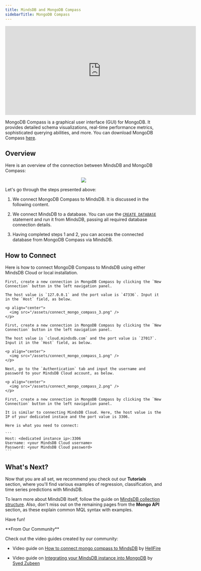 ```yaml
---
title: MindsDB and MongoDB Compass
sidebarTitle: MongoDB Compass
---
```


<iframe
  className="w-full h-96"
  width="613"
  height="286"
  src="https://www.youtube.com/embed/qVmMdCofk30"
  title="Connect using Mongo Compass"
  frameborder="0"
  allow="accelerometer; autoplay; clipboard-write; encrypted-media; gyroscope; picture-in-picture"
  allowfullscreen
></iframe>

MongoDB Compass is a graphical user interface (GUI) for MongoDB. It provides detailed schema visualizations, real-time performance metrics, sophisticated querying abilities, and more. You can download MongoDB Compass [here](https://www.mongodb.com/try/download/compass).

## Overview

Here is an overview of the connection between MindsDB and MongoDB Compass:

<p align="center">
  <img src="/assets/connect_mongo_compass.png" />
</p>

Let's go through the steps presented above:

1. We connect MongoDB Compass to MindsDB. It is discussed in the following content.

2. We connect MindsDB to a database. You can use the [`CREATE DATABASE`](/sql/create/databases) statement and run it from MindsDB, passing all required database connection details.

3. Having completed steps 1 and 2, you can access the connected database from MongoDB Compass via MindsDB.

## How to Connect

Here is how to connect MongoDB Compass to MindsDB using either MindsDB Cloud or local installation.

<Tabs>

  <Tab title= "Local MindsDB">
  
    First, create a new connection in MongoDB Compass by clicking the `New Connection` button in the left navigation panel.

    The host value is `127.0.0.1` and the port value is `47336`. Input it in the `Host` field, as below.

    <p align="center">
      <img src="/assets/connect_mongo_compass_3.png" />
    </p>

  </Tab>

  <Tab title="MindsDB Cloud">

    First, create a new connection in MongoDB Compass by clicking the `New Connection` button in the left navigation panel.

    The host value is `cloud.mindsdb.com` and the port value is `27017`. Input it in the `Host` field, as below.

    <p align="center">
      <img src="/assets/connect_mongo_compass_1.png" />
    </p>

    Next, go to the `Authentication` tab and input the username and password to your MindsDB Cloud account, as below.

    <p align="center">
      <img src="/assets/connect_mongo_compass_2.png" />
    </p>

  </Tab>

  <Tab title="MindsDB Pro">

    First, create a new connection in MongoDB Compass by clicking the `New Connection` button in the left navigation panel.

    It is similar to connecting MindsDB Cloud. Here, the host value is the IP of your dedicated instace and the port value is 3306.

    Here is what you need to connect:
    
    ```
    Host: <dedicated instance ip>:3306
    Username: <your MindsDB Cloud username>
    Password: <your MindsDB Cloud password>
    ```
  </Tab>
</Tabs>

## What's Next?

Now that you are all set, we recommend you check out our **Tutorials** section, where you'll find various examples of regression, classification, and time series predictions with MindsDB.

To learn more about MindsDB itself, follow the guide on [MindsDB collection structure](/mongo/collection-structure/). Also, don't miss out on the remaining pages from the **Mongo API** section, as these explain common MQL syntax with examples.

Have fun!

<Tip>
**From Our Community**

Check out the video guides created by our community:

- Video guide on [How to connect mongo compass to MindsDB](https://youtube.com/video/ziRxRHvuSJc)
  by [HellFire](https://github.com/Artemis6969)

- Video guide on [Integrating your MindsDB instance into MongoDB](https://www.youtube.com/watch?v=xwUGBbNkyks)
  by [Syed Zubeen](https://github.com/syedzubeen)
</Tip>
